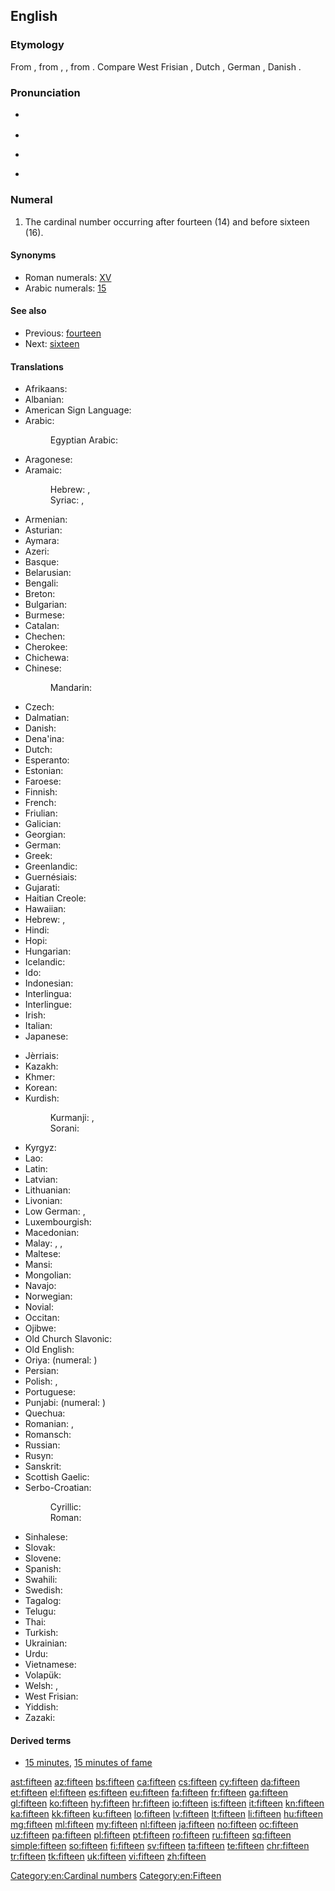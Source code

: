 ==English==
{{cardinalbox|en|14|15|16|fourteen|sixteen|ord=fifteenth}}
{{wikipedia}}

===Etymology===
From {{etyl|enm|en}}, from {{etyl|ang|en}} {{m|ang|fīftīene}}, {{m|ang|fīftēne}}, from {{etyl|gem-pro|en}} {{m|gem-pro|*fimftehun}}. Compare West Frisian {{term|fyftjin|lang=fy}}, Dutch {{term|vijftien|lang=nl}}, German {{term|fünfzehn|lang=de}}, Danish {{term|femten|lang=da}}.

===Pronunciation===
* {{qualifier|next word stressed near the first syllable}}
*: {{a|UK|US}} {{IPA|/ˈfɪf.tiːn/|lang=en}}
* {{audio|en-us-fifteen.ogg|Audio (US)|lang=en}}
* {{qualifier|next word stressed after the first syllable}}
*: {{a|UK|US}} {{IPA|/fɪfˈtiːn/|lang=en}}
* {{rhymes|iːn|lang=en}}

===Numeral===
{{head|en|numeral|cardinal||ordinal|fifteenth}}

# The cardinal number occurring after fourteen (14) and before sixteen (16).

====Synonyms====
* Roman numerals: [[XV]]
* Arabic numerals: [[15]]

====See also====
* Previous: [[fourteen]]
* Next: [[sixteen]]

====Translations====
{{trans-top|cardinal number}}
* Afrikaans: {{t|af|vyftien}}
* Albanian: {{t|sq|pesëmbëdhjetë}}
* American Sign Language: {{t-image|ase|LSQ 15.jpg|35px|OpenB@Side-PalmBack Flatten}}
* Arabic: {{t|ar|خمسة عشر|tr=xámsat ʿášar}}
*: Egyptian Arabic: {{t|arz|خمستاشر|tr=xamastāšar|sc=Arab}}
* Aragonese: {{t-needed|an}}
* Aramaic:
*: Hebrew: {{t|haw|חמשעסר|m|tr=khamsha‘sar|sc=Hebr}}, {{t|haw|חמשעסרא|f|tr=khamsha‘esrē|sc=Hebr}}
*: Syriac: {{t|haw|ܚܡܫܥܣܪ|m|tr=khamsha‘sar|sc=Syrc}}, {{t|haw|ܚܡܫܥܣܪܐ|f|tr=khamsha‘esrē|sc=Syrc}}
* Armenian: {{t+|hy|տասնհինգ}}
* Asturian: {{t+|ast|quince}}
* Aymara: {{t|ay|tunka phisqani}}
* Azeri: {{t+|az|on beş}}
* Basque: {{t+|eu|hamabost}}
* Belarusian: {{t|be|пятнаццаць|tr=pjatnáccacʹ|sc=Cyrl}}
* Bengali: {{t|bn|পনেরো|tr=pônero}}
* Breton: {{t+|br|pemzek}}
* Bulgarian: {{t+|bg|петнадесет|tr=petnadeset}}
* Burmese: {{t|my|ဆယ့်ငါး|tr=hsè.nga:|sc=Mymr}}
* Catalan: {{t+|ca|quinze}}
* Chechen: {{t|ce|пхийтта|tr=pxiytta}}
* Cherokee: {{t|chr|ᏍᎩᎦᏚ|tr=sgigadu|sc=Cher}}
* Chichewa: {{t|ny|khumi n'zisanu}}
* Chinese:
*: Mandarin: {{t+|cmn|十五|tr=shíwǔ}}
* Czech: {{t+|cs|patnáct}}
* Dalmatian: {{t|dlm|čonco}}
* Danish: {{t+|da|femten}}
* Dena'ina: {{t|tfn|ch'qilu beq'di}}
* Dutch: {{t+|nl|vijftien|f}}
* Esperanto: {{t|eo|dek kvin}}
* Estonian: {{t+|et|viisteist}}
* Faroese: {{t|fo|fimtan}}
* Finnish: {{t+|fi|viisitoista}}
* French: {{t+|fr|quinze|m}}
* Friulian: {{t|fur|cuindis}}
* Galician: {{t+|gl|quince}}
* Georgian: {{t|ka|თხუთმეტი|sc=Geor}}
* German: {{t+|de|fünfzehn}}
* Greek: {{t+|el|δεκαπέντε|tr=dekapénte}}
* Greenlandic: {{t|kl|aqqaniq-tallimat}}
* Guernésiais: {{t|roa-grn|tchinze}}
* Gujarati: {{t+|gu|પંદર|tr=paṃdar|sc=Gujr}}
* Haitian Creole: {{t|ht|kenz}}
* Hawaiian: {{t|haw|ʻumikūmālima}}
* Hebrew: {{t|he|חמש עשרה|alt=חֲמֵשׁ־עֶשְׂרֵה|tr=khamesh esre|f}} {{qualifier|used in counting}}, {{t|he|חמישה עשר|alt=חֲמִשָּׁה־עָשָׂר|tr=khamisha asar|m}}
* Hindi: {{t+|hi|पंद्रह|tr=pa.ndrah|m}}
* Hopi: {{t|hop|pakwt niikyang tsivot siikya’ta}}
* Hungarian: {{t+|hu|tizenöt}}
* Icelandic: {{t+|is|fimmtán}}
* Ido: {{t-needed|io}}
* Indonesian: {{t|id|lima belas}}
* Interlingua: {{t|ia|dece-cinque}}
* Interlingue: {{t-needed|ie}}
* Irish: {{t+|ga|cúig déag}}
* Italian: {{t+|it|quindici|m}}
* Japanese: {{t+|ja|十五|tr=じゅうご, jū-go}}
{{trans-mid}}
* Jèrriais: {{t|roa-jer|tchînze}}
* Kazakh: {{t|kk|он бес|tr=on bes|sc=Cyrl}}
* Khmer: {{t|km|ដប់ប្រាំ|tr=dop pram}}
* Korean: {{t+|ko|열다섯|tr=yeoldaseot}}
* Kurdish:
*: Kurmanji: {{t+|ku|pazde}}, {{t+|ku|pazdeh}}
*: Sorani: {{t|ckb|پانزە|tr=panze}}
* Kyrgyz: {{t|ky|он беш|tr=on beş|sc=Cyrl}}
* Lao: {{t|lo|ສິບຫ້າ|sc=Laoo}}
* Latin: {{t+|la|quīndecim}}
* Latvian: {{t+|lv|piecpadsmit}}
* Lithuanian: {{t+|lt|penkiolika}}
* Livonian: {{t|liv|vīžtuoistõn}}
* Low German: {{t+|nds|föffteihn}}, {{t+|nds|foffteihn}}
* Luxembourgish: {{t-needed|lb}}
* Macedonian: {{t|mk|петнаесет|tr=petnáeset}}
* Malay: {{t|ms|lima belas}}, {{t|ms|sepuluh lima}}, {{t|ms|satu puluh lima}}
* Maltese: {{t|mt|ħmistax}}
* Mansi: {{t|mns|атхуйплов|tr=atxujplow}}
* Mongolian: {{t|mn|арван тав‎|sc=Cyrl}}
* Navajo: {{t|nv|ashdlaʼáadah}}
* Norwegian: {{t+|no|femten}}
* Novial: {{t|nov|dek-sink}}
* Occitan: {{t-needed|oc}}
* Ojibwe: {{t|oj|ashi-naanan}}
* Old Church Slavonic: {{t|cu|пѧть на дєсѧтє|sc=Cyrs}}
* Old English: {{t|ang|fīftīene}}
* Oriya: {{t|or|ପନ୍ଦର|tr=pandar|sc=Orya}} (numeral: {{t|or|୧୫}})
* Persian: {{t+|fa|پانزده|tr=pænzdah}}
* Polish: {{t+|pl|piętnaście}}, {{qualifier|collective}} {{t|pl|piętnaścioro}}
* Portuguese: {{t+|pt|quinze}}
* Punjabi: {{t|pa|ਪੰਦਰਾਂ|tr=paṅdrāṅ|sc=Guru}} (numeral: {{t|pa|੧੫}})
* Quechua: {{t|qu|chunka pichqayuq}}
* Romanian: {{t+|ro|cincisprezece}}, {{t|ro|cinșpe}} {{qualifier|informal}}
* Romansch: {{t|rm|quindesch}}
* Russian: {{t+|ru|пятнадцать|tr=pjatnádcatʹ}}
* Rusyn: {{t|rue|пятна́дцить|sc=Cyrl}}
* Sanskrit: {{t|sa|पञ्चदश|tr=páñcadaśa}}
* Scottish Gaelic: {{t|gd|còig}} {{t|gd|deug}}
* Serbo-Croatian:
*: Cyrillic: {{t|sh|петнаест}}
*: Roman: {{t|sh|petnaest}}
* Sinhalese: {{t|si|පහළොව|tr=pahalova}}
* Slovak: {{t|sk|pätnásť}}
* Slovene: {{t+|sl|petnajst}}
* Spanish: {{t+|es|quince|m}}
* Swahili: {{t|sw|kumi na tano}}
* Swedish: {{t+|sv|femton}}
* Tagalog: {{t+|tl|labinlima}}
* Telugu: {{t+|te|పదిహేను|tr=padihēnu}}
* Thai: {{t|th|สิบห้า|tr=sìp hâa|sc=Thai}}
* Turkish: {{t+|tr|on beş}}
* Ukrainian: {{t+|uk|п’ятна́дцять|sc=Cyrl}}
* Urdu: {{t|ur|پندرہ|tr=pandrah}}
* Vietnamese: {{t+|vi|mười lăm}}
* Volapük: {{t|vo|deglul}}
* Welsh: {{t+|cy|pymtheg}} {{qualifier|vigesimal, traditional}}, {{t+|cy|un deg pump}} {{qualifier|decimal}}
* West Frisian: {{t+|fy|fyftjin}}
* Yiddish: {{t|yi|פֿופֿצן|tr=fuftsn|sc=Hebr}}
* Zazaki: {{t|zza|pances}}
{{trans-bottom}}

====Derived terms====
* [[15 minutes]], [[15 minutes of fame]]

[[Category:en:Cardinal numbers]]
[[Category:en:Fifteen]]

[[ast:fifteen]]
[[az:fifteen]]
[[bs:fifteen]]
[[ca:fifteen]]
[[cs:fifteen]]
[[cy:fifteen]]
[[da:fifteen]]
[[et:fifteen]]
[[el:fifteen]]
[[es:fifteen]]
[[eu:fifteen]]
[[fa:fifteen]]
[[fr:fifteen]]
[[ga:fifteen]]
[[gl:fifteen]]
[[ko:fifteen]]
[[hy:fifteen]]
[[hr:fifteen]]
[[io:fifteen]]
[[is:fifteen]]
[[it:fifteen]]
[[kn:fifteen]]
[[ka:fifteen]]
[[kk:fifteen]]
[[ku:fifteen]]
[[lo:fifteen]]
[[lv:fifteen]]
[[lt:fifteen]]
[[li:fifteen]]
[[hu:fifteen]]
[[mg:fifteen]]
[[ml:fifteen]]
[[my:fifteen]]
[[nl:fifteen]]
[[ja:fifteen]]
[[no:fifteen]]
[[oc:fifteen]]
[[uz:fifteen]]
[[pa:fifteen]]
[[pl:fifteen]]
[[pt:fifteen]]
[[ro:fifteen]]
[[ru:fifteen]]
[[sq:fifteen]]
[[simple:fifteen]]
[[so:fifteen]]
[[fi:fifteen]]
[[sv:fifteen]]
[[ta:fifteen]]
[[te:fifteen]]
[[chr:fifteen]]
[[tr:fifteen]]
[[tk:fifteen]]
[[uk:fifteen]]
[[vi:fifteen]]
[[zh:fifteen]]